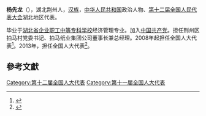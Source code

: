 '''杨先龙'''（{{bd|1960年||}}），湖北荆州人，[[汉族|汉族]]，[[中华人民共和国|中华人民共和国]]政治人物、[[第十二届全国人民代表大会|第十二届全国人民代表大会]]湖北地区代表。

毕业于[[湖北省企业职工中等专科学校|湖北省企业职工中等专科学校]]经济管理专业。加入[[中国共产党|中国共产党]]。担任荆州区拍马村党委书记、拍马纸业集团公司董事长兼总经理。2008年起担任全国人大代表<ref>{{cite news|title=全国人大代表信息-杨先龙|url= http://210.82.31.1:8084/delegate/viewDelegate.action?dbid=111596|accessdate=2013-04-05|newspaper=全国人大网|archive-url=https://web.archive.org/web/20140505071937/http://www.npc.gov.cn/delegate/viewDelegate.action?dbid=111596|archive-date=2014-05-05|dead-url=yes}}</ref>。2013年，担任全国人大代表<ref>{{cite news|title=全国人大代表信息-杨先龙|url= http://210.82.31.1:8084/delegate/viewDelegate.action?dbid=121582|accessdate=2013-04-05|newspaper=全国人大网|archive-url=https://web.archive.org/web/20140505055413/http://www.npc.gov.cn/delegate/viewDelegate.action?dbid=121582|archive-date=2014-05-05|dead-url=yes}}</ref>。

==參考文獻==
{{reflist}}
{{中国政治人物小作品}}

[[Category:第十二届全国人大代表|Category:第十二届全国人大代表]]
[[Category:第十一届全国人大代表|Category:第十一届全国人大代表]]